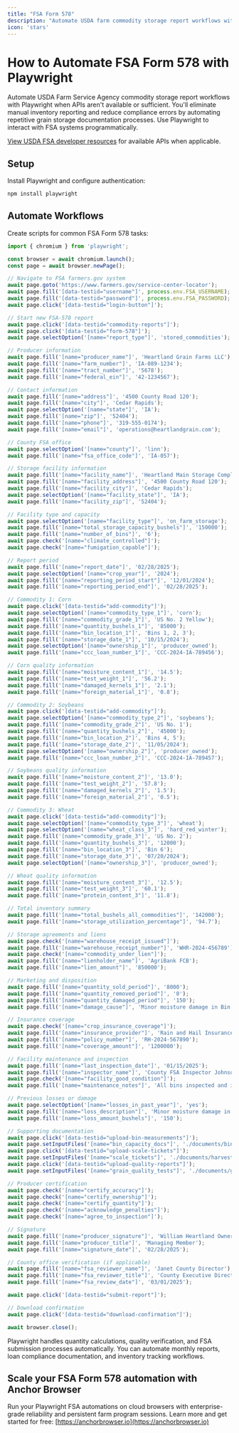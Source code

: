 ```yaml
---
title: "FSA Form 578"
description: "Automate USDA farm commodity storage report workflows with Playwright when APIs aren't available."
icon: 'stars'
---
```


# How to Automate FSA Form 578 with Playwright

Automate USDA Farm Service Agency commodity storage report workflows with Playwright when APIs aren't available or sufficient. You'll eliminate manual inventory reporting and reduce compliance errors by automating repetitive grain storage documentation processes. Use Playwright to interact with FSA systems programmatically.


[View USDA FSA developer resources](https://www.fsa.usda.gov/help) for available APIs when applicable.


## Setup

Install Playwright and configure authentication:
```bash
npm install playwright
```

## Automate Workflows

Create scripts for common FSA Form 578 tasks:


```JavaScript
import { chromium } from 'playwright';

const browser = await chromium.launch();
const page = await browser.newPage();

// Navigate to FSA farmers.gov system
await page.goto('https://www.farmers.gov/service-center-locator');
await page.fill('[data-testid="username"]', process.env.FSA_USERNAME);
await page.fill('[data-testid="password"]', process.env.FSA_PASSWORD);
await page.click('[data-testid="login-button"]');

// Start new FSA-578 report
await page.click('[data-testid="commodity-reports"]');
await page.click('[data-testid="form-578"]');
await page.selectOption('[name="report_type"]', 'stored_commodities');

// Producer information
await page.fill('[name="producer_name"]', 'Heartland Grain Farms LLC');
await page.fill('[name="farm_number"]', 'IA-089-1234');
await page.fill('[name="tract_number"]', '5678');
await page.fill('[name="federal_ein"]', '42-1234567');

// Contact information
await page.fill('[name="address"]', '4500 County Road 120');
await page.fill('[name="city"]', 'Cedar Rapids');
await page.selectOption('[name="state"]', 'IA');
await page.fill('[name="zip"]', '52404');
await page.fill('[name="phone"]', '319-555-0174');
await page.fill('[name="email"]', 'operations@heartlandgrain.com');

// County FSA office
await page.selectOption('[name="county"]', 'linn');
await page.fill('[name="fsa_office_code"]', 'IA-057');

// Storage facility information
await page.fill('[name="facility_name"]', 'Heartland Main Storage Complex');
await page.fill('[name="facility_address"]', '4500 County Road 120');
await page.fill('[name="facility_city"]', 'Cedar Rapids');
await page.selectOption('[name="facility_state"]', 'IA');
await page.fill('[name="facility_zip"]', '52404');

// Facility type and capacity
await page.selectOption('[name="facility_type"]', 'on_farm_storage');
await page.fill('[name="total_storage_capacity_bushels"]', '150000');
await page.fill('[name="number_of_bins"]', '6');
await page.check('[name="climate_controlled"]');
await page.check('[name="fumigation_capable"]');

// Report period
await page.fill('[name="report_date"]', '02/28/2025');
await page.selectOption('[name="crop_year"]', '2024');
await page.fill('[name="reporting_period_start"]', '12/01/2024');
await page.fill('[name="reporting_period_end"]', '02/28/2025');

// Commodity 1: Corn
await page.click('[data-testid="add-commodity"]');
await page.selectOption('[name="commodity_type_1"]', 'corn');
await page.fill('[name="commodity_grade_1"]', 'US No. 2 Yellow');
await page.fill('[name="quantity_bushels_1"]', '85000');
await page.fill('[name="bin_location_1"]', 'Bins 1, 2, 3');
await page.fill('[name="storage_date_1"]', '10/15/2024');
await page.selectOption('[name="ownership_1"]', 'producer_owned');
await page.fill('[name="ccc_loan_number_1"]', 'CCC-2024-IA-789456');

// Corn quality information
await page.fill('[name="moisture_content_1"]', '14.5');
await page.fill('[name="test_weight_1"]', '56.2');
await page.fill('[name="damaged_kernels_1"]', '2.1');
await page.fill('[name="foreign_material_1"]', '0.8');

// Commodity 2: Soybeans
await page.click('[data-testid="add-commodity"]');
await page.selectOption('[name="commodity_type_2"]', 'soybeans');
await page.fill('[name="commodity_grade_2"]', 'US No. 1');
await page.fill('[name="quantity_bushels_2"]', '45000');
await page.fill('[name="bin_location_2"]', 'Bins 4, 5');
await page.fill('[name="storage_date_2"]', '11/05/2024');
await page.selectOption('[name="ownership_2"]', 'producer_owned');
await page.fill('[name="ccc_loan_number_2"]', 'CCC-2024-IA-789457');

// Soybeans quality information
await page.fill('[name="moisture_content_2"]', '13.0');
await page.fill('[name="test_weight_2"]', '57.8');
await page.fill('[name="damaged_kernels_2"]', '1.5');
await page.fill('[name="foreign_material_2"]', '0.5');

// Commodity 3: Wheat
await page.click('[data-testid="add-commodity"]');
await page.selectOption('[name="commodity_type_3"]', 'wheat');
await page.selectOption('[name="wheat_class_3"]', 'hard_red_winter');
await page.fill('[name="commodity_grade_3"]', 'US No. 2');
await page.fill('[name="quantity_bushels_3"]', '12000');
await page.fill('[name="bin_location_3"]', 'Bin 6');
await page.fill('[name="storage_date_3"]', '07/20/2024');
await page.selectOption('[name="ownership_3"]', 'producer_owned');

// Wheat quality information
await page.fill('[name="moisture_content_3"]', '12.5');
await page.fill('[name="test_weight_3"]', '60.1');
await page.fill('[name="protein_content_3"]', '11.8');

// Total inventory summary
await page.fill('[name="total_bushels_all_commodities"]', '142000');
await page.fill('[name="storage_utilization_percentage"]', '94.7');

// Storage agreements and liens
await page.check('[name="warehouse_receipt_issued"]');
await page.fill('[name="warehouse_receipt_number"]', 'WHR-2024-456789');
await page.check('[name="commodity_under_lien"]');
await page.fill('[name="lienholder_name"]', 'AgriBank FCB');
await page.fill('[name="lien_amount"]', '850000');

// Marketing and disposition
await page.fill('[name="quantity_sold_period"]', '8000');
await page.fill('[name="quantity_removed_period"]', '0');
await page.fill('[name="quantity_damaged_period"]', '150');
await page.fill('[name="damage_cause"]', 'Minor moisture damage in Bin 4 - repaired and dried');

// Insurance coverage
await page.check('[name="crop_insurance_coverage"]');
await page.fill('[name="insurance_provider"]', 'Rain and Hail Insurance');
await page.fill('[name="policy_number"]', 'RH-2024-567890');
await page.fill('[name="coverage_amount"]', '1200000');

// Facility maintenance and inspection
await page.fill('[name="last_inspection_date"]', '01/15/2025');
await page.fill('[name="inspector_name"]', 'County FSA Inspector Johnson');
await page.check('[name="facility_good_condition"]');
await page.fill('[name="maintenance_notes"]', 'All bins inspected and in excellent condition. No structural issues. Ventilation systems operational.');

// Previous losses or damage
await page.selectOption('[name="losses_in_past_year"]', 'yes');
await page.fill('[name="loss_description"]', 'Minor moisture damage in October 2024 affecting 150 bushels. Grain removed and sold. Bin repaired.');
await page.fill('[name="loss_amount_bushels"]', '150');

// Supporting documentation
await page.click('[data-testid="upload-bin-measurements"]');
await page.setInputFiles('[name="bin_capacity_docs"]', './documents/bin_capacity_certifications.pdf');
await page.click('[data-testid="upload-scale-tickets"]');
await page.setInputFiles('[name="scale_tickets"]', './documents/harvest_scale_tickets.pdf');
await page.click('[data-testid="upload-quality-reports"]');
await page.setInputFiles('[name="grain_quality_tests"]', './documents/grain_test_results.pdf');

// Producer certification
await page.check('[name="certify_accuracy"]');
await page.check('[name="certify_ownership"]');
await page.check('[name="certify_quantity"]');
await page.check('[name="acknowledge_penalties"]');
await page.check('[name="agree_to_inspection"]');

// Signature
await page.fill('[name="producer_signature"]', 'William Heartland Owner');
await page.fill('[name="producer_title"]', 'Managing Member');
await page.fill('[name="signature_date"]', '02/28/2025');

// County office verification (if applicable)
await page.fill('[name="fsa_reviewer_name"]', 'Janet County Director');
await page.fill('[name="fsa_reviewer_title"]', 'County Executive Director');
await page.fill('[name="fsa_review_date"]', '03/01/2025');

await page.click('[data-testid="submit-report"]');

// Download confirmation
await page.click('[data-testid="download-confirmation"]');

await browser.close();
```

Playwright handles quantity calculations, quality verification, and FSA submission processes automatically. You can automate monthly reports, loan compliance documentation, and inventory tracking workflows.

## Scale your FSA Form 578 automation with Anchor Browser

Run your Playwright FSA automations on cloud browsers with enterprise-grade reliability and persistent farm program sessions. Learn more and get started for free: [https://anchorbrowser.io](https://anchorbrowser.io)
